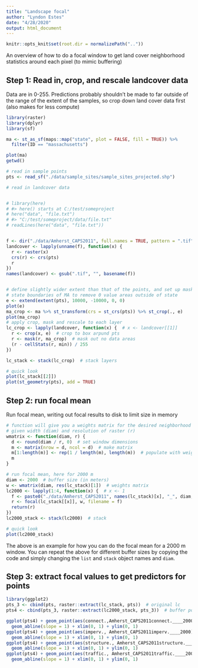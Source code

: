 ```yaml
---
title: "Landscape focal"
author: "Lyndon Estes"
date: "4/28/2020"
output: html_document
---
```


```r
knitr::opts_knit$set(root.dir = normalizePath(".."))

```

An overview of how to do a focal window to get land cover neighborhood statistics around each pixel (to mimic buffering)

## Step 1: Read in, crop, and rescale landcover data

Data are in 0-255.  Predictions probably shouldn't be made to far outside of the range of the extent of the samples, so crop down land cover data first (also makes for less compute)
```r
library(raster)
library(dplyr)
library(sf)

ma <- st_as_sf(maps::map("state", plot = FALSE, fill = TRUE)) %>% 
  filter(ID == "massachusetts")

plot(ma)
getwd()

# read in sample points
pts <- read_sf("./data/sample_sites/sample_sites_projected.shp")

# read in landcover data


# library(here)
# #> here() starts at C:/test/someproject
# here("data", "file.txt")
# #> "C:/test/someproject/data/file.txt"
# readLines(here("data", "file.txt"))


f <- dir("./data/Amherst_CAPS2011", full.names = TRUE, pattern = ".tif")
landcover <- lapply(unname(f), function(x) {
  r <- raster(x)
  crs(r) <- crs(pts)
  r
})
names(landcover) <- gsub(".tif", "", basename(f))


# define slightly wider extent than that of the points, and set up mask from 
# state boundaries of MA to remove 0 value areas outside of state
e <- extend(extent(pts), 10000, -10000, 0, 0)
plot(e)
ma_crop <- ma %>% st_transform(crs = st_crs(pts)) %>% st_crop(., e)
plot(ma_crop)
# apply crop, mask and rescale to each layer
lc_crop <- lapply(landcover, function(x) {  # x <- landcover[[1]]
  r <- crop(x, e)  # crop to box arpund pts
  r <- mask(r, ma_crop)  # mask out no data areas
  (r - cellStats(r, min)) / 255
})

lc_stack <- stack(lc_crop)  # stack layers

# quick look
plot(lc_stack[[2]])
plot(st_geometry(pts), add = TRUE)
```

## Step 2: run focal mean

Run focal mean, writing out focal results to disk to limit size in memory
```r
# function will give you a weights matrix for the desired neighborhood size, 
# given width (diam) and resolution of raster (r)
wmatrix <- function(diam, r) {
  d <- round(diam / r, 0)  # set window dimensions
  m <- matrix(nrow = d, ncol = d)  # make matrix
  m[1:length(m)] <- rep(1 / length(m), length(m))  # populate with weights
  m
}

# run focal mean, here for 2000 m
diam <- 2000  # buffer size (in meters)
w <- wmatrix(diam, res(lc_stack)[1])  # weights matrix
lc2000 <- lapply(1:4, function(x) {  # x <- 1
  f <- paste0("./data/Amherst_CAPS2011", names(lc_stack)[x], "_", diam, ".tif")
  r <- focal(lc_stack[[x]], w, filename = f)
  return(r)
})
lc2000_stack <- stack(lc2000)  # stack

# quick look
plot(lc2000_stack)
```

The above is an example for how you can do the focal mean for a 2000 m window. You can repeat the above for different buffer sizes by copying the code and simply changing the `list` and `stack` object names and `diam`.

## Step 3: extract focal values to get predictors for points
```r
library(ggplot2)
pts_3 <- cbind(pts, raster::extract(lc_stack, pts))  # original lc
pts4 <- cbind(pts_3, raster::extract(lc2000_stack, pts_3))  # buffer points

ggplot(pts4) + geom_point(aes(connect.,Amherst_CAPS2011connect.____2000)) + 
  geom_abline(slope = 1) + xlim(0, 1) + ylim(0, 1)
ggplot(pts4) + geom_point(aes(imperv., Amherst_CAPS2011imperv.____2000)) + 
  geom_abline(slope = 1) + xlim(0, 1) + ylim(0, 1)
ggplot(pts4) + geom_point(aes(structure., Amherst_CAPS2011structure.____2000)) + 
  geom_abline(slope = 1) + xlim(0, 1) + ylim(0, 1)
ggplot(pts4) + geom_point(aes(traffic., Amherst_CAPS2011traffic.____2000)) + 
  geom_abline(slope = 1) + xlim(0, 1) + ylim(0, 1)
```



